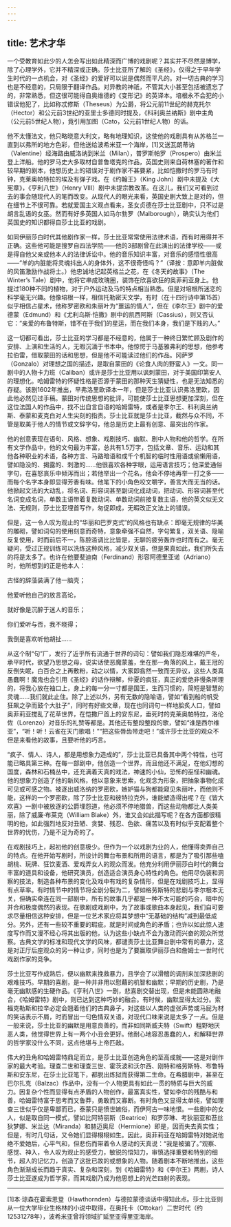 ```yaml
---
---
---
```

title: 艺术才华
---




一个受教育如此少的人怎会写出如此精深而广博的戏剧呢？其实并不尽然是博学，除了心理学外，它并不精深或正确。莎士比亚所了解的《圣经》，仅得之于早年学生时代的一点机会，对《圣经》的爱好可以说是偶然而平凡的。对一切古典的学习也是不经意的，只局限于翻译作品。对异教的神祇，不管其大小甚至包括被遗忘了的，非常熟悉，但这很可能得自奥维德的《变形记》的英译本。培根永不会犯的小错误他犯了，比如称忒修斯（Theseus）为公爵，将公元前11世纪的赫克托尔（Hector）和公元前3世纪的亚里士多德同时提及，《科利奥兰纳斯》剧中主角（公元前5世纪人物），竟引用加图（Cato，公元前1世纪人物）的话。

他不太懂法文，他只略晓意大利文，略有地理知识，这使他的戏剧具有从苏格兰一直到以弗所的地方色彩，但他送给波希米亚一个海岸，[1]又送瓦朗蒂讷（Valentine）经海路由威洛纳到米兰（Milan），普罗斯帕罗（Prospero）由米兰登上洋船。他的罗马史大多取材自普鲁塔克的作品，英国史则来自荷林塞的著作和较早期的剧本，他想历史上的错误对于剧作家不甚要紧，比如恺撒时的罗马有时钟，克莱奥帕特拉的埃及有弹子戏。在《约翰王》（King John）剧中未提及《大宪章》，《亨利八世》（Henry VIII）剧中未提宗教改革。在这儿，我们又可看到过去的事会随现代人的笔而改变。从现代人的眼光来看，英国史剧大致上是对的，但在细节上不很可靠。若就爱国主义观点看来，圣女贞德在莎士比亚剧中，只不过是胡言乱语的女巫。然而有好多英国人如马尔勃罗（Malborough），确实认为他们英国史的知识都得自莎士比亚的戏剧。

如同伊丽莎白时代其他剧作家一样，莎士比亚常常使用法律术语，而有时用得并不正确。这些他可能是搜罗自四法学院——他的3部剧曾在此演出的法律学校——或是得自他父亲或他本人的法律诉讼中。他的音乐知识丰富，对音乐的感悟性很高——“羊的内脏能将灵魂抖出人的身体外，这不很奇怪吗？”（译按：意即羊内脏做的风笛激励作战将士。）他忠诚地记起英格兰之花，在《冬天的故事》（The Winter’s Tale）剧中，他将它串成玫瑰圈，装饰在欣喜欲狂的奥菲莉亚身上。他提过180种不同的植物，对于户外运动及马的特点相当熟悉。但是对培根所迷恋的科学毫无兴趣。他像培根一样，相信托勒密天文学，有时（在十四行诗中第15首）似乎相信占星术，他称罗密欧和朱丽叶为“噩运的情人”，但在《李尔王》剧中的爱德蒙（Edmund）和《尤利乌斯·恺撒》剧中的凯西阿斯（Cassius），则又否认它：“亲爱的布鲁特斯，错不在于我们的星运，而在我们本身，我们是下贱的人。”

这一切都可看出，莎士比亚的学习都是不经意的，他属于一种终日繁忙顾及剧作的安排、上演和生活的人，无暇沉湎于书本中。他惊愕于马基雅弗利的思想，他参考拉伯雷，借取蒙田的话和思想，但是他不可能读过他们的作品。冈萨罗（Gonzalo）对理想之国的描述，是取自蒙田的《论食人肉的野蛮人》一文。同一剧中的人物卡力班（Caliban）或许是莎士比亚用以讽刺蒙田，对于美国印第安人的理想化。哈姆雷特的怀疑性格是否源于蒙田的那种天生猜疑性，也是无法知悉的存疑。该剧1602年推出，早弗洛里欧译本一年，但是莎士比亚认识弗洛里欧，因此他必然见过手稿。蒙田对传统思想的批评，可能使莎士比亚思想更加深刻，但在这位法国人的作品中，找不出自言自语的哈姆雷特，或者是李尔王、科利奥兰纳斯、泰蒙和麦克白对人生尖刻的指责。莎士比亚就是莎士比亚，截然与众不同，不管是取美于他人的情节或文辞字句，他总是历史上最有创意、最突出的作家。

他的创意表现在语句、风格、想象、戏剧技巧、幽默、剧中人物和他的哲学。在所有文学作品中，他的文句最为丰富，总共有1.5万字，包括文章、音乐、运动和其他各种职业的术语，各种方言、马路暗语和成千个机智的临时性用语或偷懒用语，譬如隐没的、揭露的、刺激的……他很喜欢各种字眼，运用语言技巧；他深爱通俗字句，在喜怒哀乐中倾泻而出；若他举出一个花名，他会不停地再举一打之多——而每个名字本身即显得芳香有味。他笔下的小角色咬文嚼字，善言大而无当的话。他掀起文法的大动乱，将名词、形容词甚至副词化成动词，把动词、形容词甚至代名词变成名词，单数主语带着复数动词、单数动词前接复数主语，他的英文似无文法、无规则，莎士比亚埋首写作，匆促即成，无暇改正文法上的错误。

但是，这一令人叹为观止的“华丽和巴罗克式”的风格也有缺点：即毫无规律的华美的雕砌，譬如词句的使用刻意而奇特，意象牵强不自然，字句繁复，双关语、隐喻反复使用，时而前后不一，陈腔滥调比比皆是，无聊的疲劳轰炸也时而有之。毫无疑问，受过正规训练可以洗练这种风格，减少双关语，但是果真如此，我们所失去的将是太多了。也许在他要斐迪南（Ferdinand）形容阿德里亚诺（Adriano）时，他所想到的正是他本人：

古怪的辞藻装满了他一脑壳；

他爱听他自己的放言高论，

就好像是沉醉于迷人的音乐；

你们爱听与否，我不晓得；

我倒是喜欢听他胡扯……



从这个制“句”厂，发行了近乎所有流通于世界的词句：譬如我们隐忍难堪的严冬，承平时代，欲望乃思想之母，说实话使恶魔蒙羞，坐在那一角落的风上，戴王冠的反倒失眠，白百合之上再敷粉，动之以情，大家即翕然一致而无异议，这些人类真愚蠢啊！魔鬼也会引用《圣经》的话作辩解，仲夏的疯狂，真正的爱绝非慢条斯理的，将我心放在袖口上，身上的每一分一寸都是国王，生而习惯的，简短是智慧的灵魂……我们就此止住。除了上述以外，另有无数的隐喻语，譬如“看到船的帆受狂飙之孕而鼓个大肚子”，同时有好些文章，现在也同词句一样地脍炙人口，譬如奥菲莉亚搅乱了花草世界，在恺撒尸首上的安东尼，垂死时的克莱奥帕特拉，洛伦佐（Lorenzo）对音乐的礼赞等都是。其他还有整段整段的歌，譬如“谁是西尔维亚”，“听！听！云雀在天门歌唱！”“把这些唇齿带走吧！”或许莎士比亚的观众不但是来看他的故事，且要听他的巧言。

“疯子、情人、诗人，都是用想象力造成的”，莎士比亚已具备其中两个特性，也可能已略具第三种。在每一部剧中，他创造一个世界，而且他还不满足，在他幻想的国度，森林和石楠丛中，还充满着天真的戏法，神速的小仙，恐怖的巫怪和幽魂。他的想象力创造了他的新风格，他以意象来思索，化观念为形象，把抽象事物化成可见或可感之物。被逐出威洛纳的罗密欧，嫉妒猫与狗都能窥见朱丽叶，而他则不能，这样的一个罗密欧，除了莎士比亚和彼特拉克外，谁能塑造得出呢？在《皆大欢喜》一剧中被放逐的公爵埋怨道，他必须不停地猎兽，而这些动物都比人类美丽，除了威廉·布莱克（William Blake）外，谁又会如此描写呢？在各方面都很精明的他，如此强烈地反对丑陋、贪婪、残忍、色欲、痛苦以及有时似乎支配着整个世界的忧伤，乃是不足为奇的了。

在戏剧技巧上，起初他的创意极少。但作为一个以戏剧为业的人，他懂得卖弄自己的特点。在他开始写剧时，所设计的舞台布景和所用的语言，都是为了吸引那些嗑胡桃、玩牌、狂饮麦酒、爱戏弄女人的观众而发。他充分利用伊丽莎白时代的舞台丰富的道具和设备，他研究演员，创造适合演员身心特性的角色。他用尽伪装和洞察的技法，制造各种布景的变化及戏中有戏的复杂情形，但是在戏剧技巧上，显得有点草率。有时情节中的情节将全剧分裂为二，譬如格劳斯特的悲剧与李尔根本无关，但确实牵连在同一部剧中，所有的故事几乎都是一种不太可能的巧合，暗中的并合和极度偶然的表现。在歌剧或戏剧中，为了故事或歌曲本身起见，我们自可要求尽量相信这种安排，但是一位艺术家应将其梦想中“无基础的结构”减到最低成分。另外，还有一些较不重要的瑕疵，就是时间或角色的矛盾；也许以如此惊人速度写作而又漫不经心将其出版的他，认为这些小缺点不会为激动而兴奋的观众所觉察。古典文学的标准和现代文学的风味，都谴责莎士比亚舞台剧中常有的暴力，这是对正厅后座观众的另一种让步，同时也是为了要赢取伊丽莎白和詹姆士一世时代戏剧作家的竞争。

莎士比亚写作成熟后，便以幽默来挽救暴力，且学会了以滑稽的调剂来加深悲剧的艰难技巧。早期的喜剧，是一种并非用以慰藉的机智和幽默；早期的历史剧，乃是毫无幽默感的生硬作品。《亨利八世》一剧，悲喜剧交替出现，但是未能圆熟地融合，《哈姆雷特》剧中，则已达到这种巧妙的融合。有时候，幽默显得太过分。索福克勒斯和拉辛必定会翘着他们的古典鼻子，对这些以人类的虚张声势或马屁为材的笑话表示不屑，时而冒出一句色情双关语，对现代口味来说是太多了一点。但是一般来说，莎士比亚的幽默是用意良善的，而非如同斯威夫特（Swift）粗野地厌恶人类，他觉得世界上有一两个小丑会更好。他耐心地容忍愚蠢的人，和解释世界的哲学家没什么不同，这点他堪与上帝匹敌。

伟大的丑角和哈姆雷特鼎足而立，是莎士比亚创造角色的至高成就——这是对剧作家的最大考验。理查二世和理查三世、霍茨波和沃尔西、刚特和格劳斯特、布鲁特斯和安东尼，在莎士比亚笔下，都脱出炼狱而获得第二生命。在希腊剧中，甚至在巴尔扎克（Balzac）作品中，没有一个人物更具有如此一贯的特质与巨大的威力。因复杂个性而显得有点矛盾的人物创作，最富真实性，譬如李尔的残酷与和善，哈姆雷特富于思考而又鲁莽，勇敢而又寡断。有时角色又显得太单纯，譬如理查三世似乎仅是卑鄙而已，泰蒙只是愤世嫉俗，而伊阿古一味地恨。一些剧中的女人，似是取自同一模式，譬如比阿特丽斯（Beatrice）和罗莎琳、考狄丽亚和苔丝狄梦娜、米兰达（Miranda）和赫迈奥尼（Hermione）即是，因而失去真实性；但是，有时几句话，又令她们显得栩栩如生。因此，奥菲莉亚在哈姆雷特对她说他绝不爱她后，心平气和，但悲伤而带着令人感动的天真说：“我是被骗了。”观察、感觉、神入，令人叹为观止的感受力，敏锐的悟知力，审慎选择重要和特别的细节，超人的记忆力，创造了这批已故的或想象的人物。随着剧本不断地推出，这些角色渐渐成长而趋于真实、复杂和深刻，到《哈姆雷特》和《李尔王》两剧，诗人莎士比亚遂成为哲学家，而其戏剧乃成为他思想上的光芒四射的表现。



* * *



[1]本·琼森在霍索恩登（Hawthornden）与德拉蒙德谈话中得知此点。莎士比亚则从一位大学毕业生格林的小说中取得，在奥托卡（Ottokar）二世时代（约12531278年），波希米亚曾将领域扩延至亚得里亚海岸。